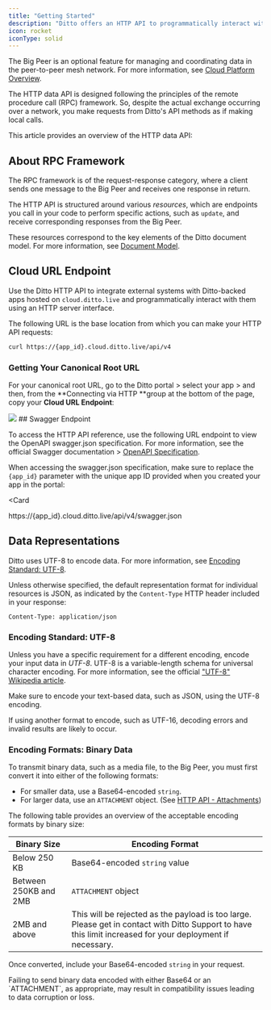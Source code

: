 ```yaml
---
title: "Getting Started"
description: "Ditto offers an HTTP API to programmatically interact with transactional data generated in the mesh network and stored within the *Big Peer*."
icon: rocket
iconType: solid
---
```


 The Big Peer is an optional feature for managing and coordinating data in the peer-to-peer mesh network. For more information, see [Cloud Platform Overview](http://localhost:3000).

The HTTP data API is designed following the principles of the remote procedure call (RPC) framework. So, despite the actual exchange occurring over a network, you make requests from Ditto's API methods as if making local calls.

This article provides an overview of the HTTP data API:

<CardGroup>
 <Card title="About RPC" icon="square-1" href="/cloud/http-api/getting-started#about-rpc-framework" iconType="solid" horizontal/>

 <Card title="Cloud URL Endpoint" icon="square-2" href="/cloud/http-api/getting-started#cloud-url-endpoint" iconType="solid" horizontal/>

<Card title="Data Representations" icon="square-3" href="/cloud/http-api/getting-started#data-representations" iconType="solid" horizontal/>
</CardGroup>

## About RPC Framework

The RPC framework is of the request-response category, where a client sends one message to the Big Peer and receives one response in return.

The HTTP API is structured around various *resources*, which are endpoints you call in your code to perform specific actions, such as `update`, and receive corresponding responses from the Big Peer.

These resources correspond to the key elements of the Ditto document model. For more information, see [Document Model](/v4-8/document-model/fields).

## Cloud URL Endpoint

Use the Ditto HTTP API to integrate external systems with Ditto-backed apps hosted on `cloud.ditto.live` and programmatically interact with them using an HTTP server interface.

The following URL is the base location from which you can make your HTTP API requests:

```bash cURL
curl https://{app_id}.cloud.ditto.live/api/v4
```


### Getting Your Canonical Root URL

For your canonical root URL, go to the Ditto portal > select your app > and then, from the **Connecting via HTTP **group at the bottom of the page, copy your **Cloud URL Endpoint**:

<Frame>
  <img src="/images/cononical-root-url.png"/>
</Frame>
## Swagger Endpoint

To access the HTTP API reference, use the following URL endpoint to view the OpenAPI swagger.json specification. For more information, see the official Swagger documentation > <a href="https://swagger.io/resources/open-api/" target="_blank">OpenAPI Specification</a>.

When accessing the swagger.json specification, make sure to replace the `{app_id}` parameter with the unique app ID provided when you created your app in the portal:

<Card
>
https://{app_id}.cloud.ditto.live/api/v4/swagger.json
</Card>

## Data Representations

Ditto uses UTF-8 to encode data. For more information, see [Encoding Standard: UTF-8](/cloud/http-api/getting-started#encoding-standard-utf-8).

Unless otherwise specified, the default representation format for individual resources is JSON, as indicated by the `Content‑Type` HTTP header included in your response:


```none
Content-Type: application/json
```


### Encoding Standard: UTF-8

Unless you have a specific requirement for a different encoding, encode your input data in *UTF-8*. UTF-8 is a variable-length schema for universal character encoding. For more information, see the official <a href="https://en.wikipedia.org/wiki/UTF-8" target="_blank">"UTF-8" Wikipedia article</a>.

<Warning>
Make sure to encode your text-based data, such as JSON, using the UTF-8 encoding.

If using another format to encode, such as UTF-16, decoding errors and invalid results are likely to occur.
</Warning>


### Encoding Formats: Binary Data

To transmit binary data, such as a media file, to the Big Peer, you must first convert it into either of the following formats:

- For smaller data, use a Base64-encoded `string`.
- For larger data, use an `ATTACHMENT` object. (See [HTTP API - Attachments](/cloud/http-api/attachments))

The following table provides an overview of the acceptable encoding formats by binary size:

| **Binary Size**       | **Encoding Format**                                                                                                                                        |
| --------------------- | ---------------------------------------------------------------------------------------------------------------------------------------------------------- |
| Below 250 KB          | Base64-encoded `string` value                                                                                                                              |
| Between 250KB and 2MB | `ATTACHMENT` object                                                                                                                                        |
| 2MB and above         | This will be rejected as the payload is too large. Please get in contact with Ditto Support to have this limit increased for your deployment if necessary. |

Once converted, include your Base64-encoded `string` in your request.

<Warning>
  Failing to send binary data encoded with either Base64 or an `ATTACHMENT`, as appropriate, may result in compatibility issues leading to data corruption or loss.
</Warning>


